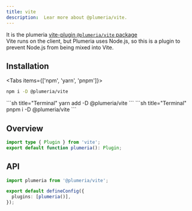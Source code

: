 ```yaml
---
title: vite
description:  Lear more about @plumeria/vite.
---
```


It is the plumeria [vite-plugin `@plumeria/vite` package](https://www.npmjs.com/package/@plumeria/vite)  
Vite runs on the client, but Plumeria uses Node.js, so this is a plugin to prevent Node.js from being mixed into Vite.

## Installation
<Tabs items={['npm',  'yarn', 'pnpm']}>
<Tab>
```sh title="Terminal"
npm i -D @plumeria/vite
```
</Tab>
<Tab>
```sh title="Terminal"
yarn add -D @plumeria/vite
```
</Tab>
<Tab>
```sh title="Terminal"
pnpm i -D @plumeria/vite
```
</Tab>
</Tabs>

## Overview
```ts
import type { Plugin } from 'vite';
export default function plumeria(): Plugin;
```

## API
```ts
import plumeria from '@plumeria/vite';

export default defineConfig({
  plugins: [plumeria()],
});
```

<Cards>
  <Card title="See more about Installation vite-plugin" href="/docs/getting-started/installation#vite-nodejs-build-externalization" />
</Cards>